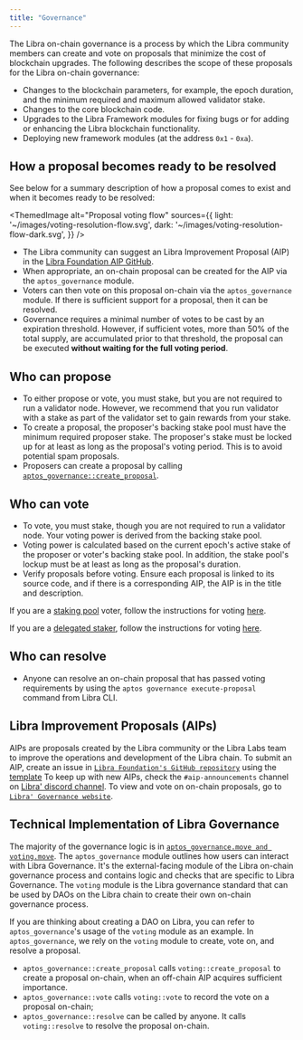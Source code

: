 ```yaml
---
title: "Governance"
---
```



The Libra on-chain governance is a process by which the Libra community members can create and vote on proposals that minimize the cost of blockchain upgrades. The following describes the scope of these proposals for the Libra on-chain governance:

- Changes to the blockchain parameters, for example, the epoch duration, and the minimum required and maximum allowed validator stake.
- Changes to the core blockchain code.
- Upgrades to the Libra Framework modules for fixing bugs or for adding or enhancing the Libra blockchain functionality.
- Deploying new framework modules (at the address `0x1` - `0xa`).

## How a proposal becomes ready to be resolved

See below for a summary description of how a proposal comes to exist and when it becomes ready to be resolved:

<ThemedImage
  alt="Proposal voting flow"
  sources={{
light: '~/images/voting-resolution-flow.svg',
dark: '~/images/voting-resolution-flow-dark.svg',
}}
/>

- The Libra community can suggest an Libra Improvement Proposal (AIP) in the [Libra Foundation AIP GitHub](https://github.com/aptos-foundation/AIPs).
- When appropriate, an on-chain proposal can be created for the AIP via the `aptos_governance` module.
- Voters can then vote on this proposal on-chain via the `aptos_governance` module. If there is sufficient support for a proposal, then it can be resolved.
- Governance requires a minimal number of votes to be cast by an expiration threshold. However, if sufficient votes, more than 50% of the total supply, are accumulated prior to that threshold, the proposal can be executed **without waiting for the full voting period**.

## Who can propose

- To either propose or vote, you must stake, but you are not required to run a validator node. However, we recommend that you run validator with a stake as part of the validator set to gain rewards from your stake.
- To create a proposal, the proposer's backing stake pool must have the minimum required proposer stake. The proposer's stake must be locked up for at least as long as the proposal's voting period. This is to avoid potential spam proposals.
- Proposers can create a proposal by calling [`aptos_governance::create_proposal`](https://github.com/libra2org/libra2-core/blob/27a255ebc662817944435349afc4ec33ea317e64/aptos-move/framework/aptos-framework/sources/aptos_governance.move#L183).

## Who can vote

- To vote, you must stake, though you are not required to run a validator node. Your voting power is derived from the backing stake pool.
- Voting power is calculated based on the current epoch's active stake of the proposer or voter's backing stake pool. In addition, the stake pool's lockup must be at least as long as the proposal's duration.
- Verify proposals before voting. Ensure each proposal is linked to its source code, and if there is a corresponding AIP, the AIP is in the title and description.

If you are a [staking pool](/network/blockchain/staking) voter, follow the instructions for voting [here](/network/nodes/validator-node/connect-nodes/staking-pool-voter).

If you are a [delegated staker](/network/blockchain/delegated-staking), follow the instructions for voting [here](/network/nodes/validator-node/connect-nodes/staking-pool-voter#delegation-pool-voter).

## Who can resolve

- Anyone can resolve an on-chain proposal that has passed voting requirements by using the `aptos governance execute-proposal` command from Libra CLI.

## Libra Improvement Proposals (AIPs)

AIPs are proposals created by the Libra community or the Libra Labs team to improve the operations and development of the Libra chain.
To submit an AIP, create an issue in [`Libra Foundation's GitHub repository`](https://github.com/aptos-foundation/AIPs/issues) using the [template](https://github.com/aptos-foundation/AIPs/blob/main/TEMPLATE.md)
To keep up with new AIPs, check the `#aip-announcements` channel on [Libra' discord channel](https://discord.gg/aptosnetwork).
To view and vote on on-chain proposals, go to [`Libra' Governance website`](https://governance.aptosfoundation.org/).

## Technical Implementation of Libra Governance

The majority of the governance logic is in [`aptos_governance.move and voting.move`](https://github.com/libra2org/libra2-core/blob/main/aptos-move/framework/aptos-framework/sources).
The `aptos_governance` module outlines how users can interact with Libra Governance. It's the external-facing module of the Libra on-chain governance process and contains logic and checks that are specific to Libra Governance.
The `voting` module is the Libra governance standard that can be used by DAOs on the Libra chain to create their own on-chain governance process.

If you are thinking about creating a DAO on Libra, you can refer to `aptos_governance`'s usage of the `voting` module as an example.
In `aptos_governance`, we rely on the `voting` module to create, vote on, and resolve a proposal.

- `aptos_governance::create_proposal` calls `voting::create_proposal` to create a proposal on-chain, when an off-chain AIP acquires sufficient importance.
- `aptos_governance::vote` calls `voting::vote` to record the vote on a proposal on-chain;
- `aptos_governance::resolve` can be called by anyone. It calls `voting::resolve` to resolve the proposal on-chain.
